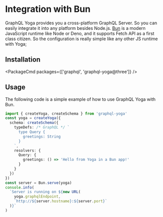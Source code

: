 
# Integration with Bun

GraphQL Yoga provides you a cross-platform GraphQL Server. So you can easily integrate it into any platform besides Node.js.
[Bun](https://bun.sh/) is a modern JavaScript runtime like Node or Deno, and it supports Fetch API as a first class citizen.
So the configuration is really simple like any other JS runtime with Yoga;

## Installation

<PackageCmd packages={['graphql', 'graphql-yoga@three']} />

## Usage

The following code is a simple example of how to use GraphQL Yoga with Bun.

```ts
import { createYoga, createSchema } from 'graphql-yoga'
const yoga = createYoga({
  schema: createSchema({
    typeDefs: /* GraphQL */ `
      type Query {
        greetings: String
      }
    `,
    resolvers: {
      Query: {
        greetings: () => 'Hello from Yoga in a Bun app!'
      }
    }
  })
})
const server = Bun.serve(yoga)
console.info(
  `Server is running on ${new URL(
    yoga.graphqlEndpoint,
    `http://${server.hostname}:${server.port}`
  )}`
)
```
